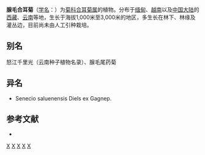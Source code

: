 {{Speciesbox 
| genus = Synotis
| species = saluenensis
| authority = (Diels) C. Jeffrey et [[陈艺林|Y. L. Chen]]
}}

'''腺毛合耳菊'''（[[学名|学名]]：{{lang|la|''Synotis saluenensis''}}）为[[菊科|菊科]][[合耳菊属|合耳菊属]]的植物。分布于[[缅甸|缅甸]]、[[越南|越南]]以及[[中国大陆|中国大陆]]的[[西藏|西藏]]、[[云南|云南]]等地，生长于海拔1,000米至3,000米的地区，多生长在林下、林缘及灌丛边，目前尚未由人工引种栽培。

== 别名 ==
怒江千里光（云南种子植物名录）、腺毛尾药菊

== 异名 ==
* Senecio saluenensis Diels ex Gagnep.

== 参考文献 ==
<div class="references-small">
* {{cite web| url =http://www.bioinfo.cn/db05/KmzwSpecies.php?action=view&id=5776| title =腺毛合耳菊| work =《中国高等植物数据库全库》| publisher =中国科学院微生物研究所| author =昆明植物研究所| accessdate =2009-02-25| deadurl =yes| archiveurl =https://web.archive.org/web/20160305021340/http://www.bioinfo.cn/db05/KmzwSpecies.php?action=view&id=5776| archivedate =2016-03-05}}
</div>
{{Taxonbar|from=Q15232055}}

[[Category:合耳菊属|X]]
[[Category:緬甸植物|X]]
[[Category:越南植物|X]]
[[Category:西藏植物|X]]
[[Category:云南植物|X]]
{{plant-stub}}